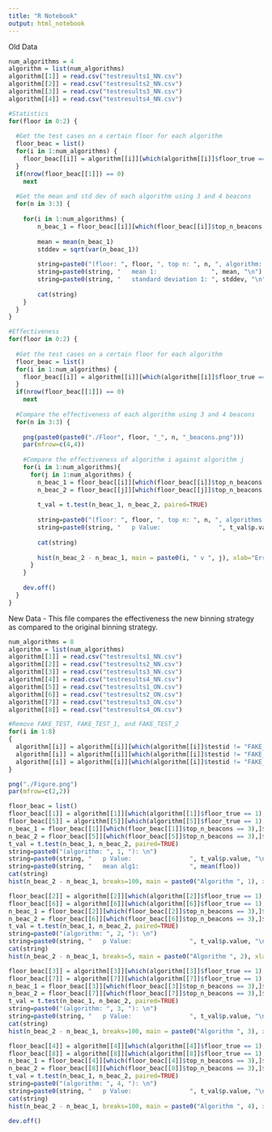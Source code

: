 ```yaml
---
title: "R Notebook"
output: html_notebook
---
```


Old Data

```r
num_algorithms = 4
algorithm = list(num_algorithms)
algorithm[[1]] = read.csv("testresults1_NN.csv")
algorithm[[2]] = read.csv("testresults2_NN.csv")
algorithm[[3]] = read.csv("testresults3_NN.csv")
algorithm[[4]] = read.csv("testresults4_NN.csv")

#Statistics
for(floor in 0:2) {
  
  #Get the test cases on a certain floor for each algorithm
  floor_beac = list()
  for(i in 1:num_algorithms) {
    floor_beac[[i]] = algorithm[[i]][which(algorithm[[i]]$floor_true == floor),]
  }
  if(nrow(floor_beac[[1]]) == 0)
    next
  
  #Get the mean and std dev of each algorithm using 3 and 4 beacons
  for(n in 3:3) {
    
    for(i in 1:num_algorithms) {
        n_beac_1 = floor_beac[[i]][which(floor_beac[[i]]$top_n_beacons == n),]$error
        
        mean = mean(n_beac_1)
        stddev = sqrt(var(n_beac_1))
        
        string=paste0("(floor: ", floor, ", top n: ", n, ", algorithm: ", i, "): \n")
        string=paste0(string, "   mean 1:               ", mean, "\n")
        string=paste0(string, "   standard deviation 1: ", stddev, "\n")
        
        cat(string)
    }
  }
}

#Effectiveness
for(floor in 0:2) {
  
  #Get the test cases on a certain floor for each algorithm
  floor_beac = list()
  for(i in 1:num_algorithms) {
    floor_beac[[i]] = algorithm[[i]][which(algorithm[[i]]$floor_true == floor),]
  }
  if(nrow(floor_beac[[1]]) == 0)
    next
  
  #Compare the effectiveness of each algorithm using 3 and 4 beacons
  for(n in 3:3) {
    
    png(paste0(paste0("./Floor", floor, "_", n, "_beacons.png")))
    par(mfrow=c(4,4))
    
    #Compare the effectiveness of algorithm i against algorithm j
    for(i in 1:num_algorithms){
      for(j in 1:num_algorithms) {
        n_beac_1 = floor_beac[[i]][which(floor_beac[[i]]$top_n_beacons == n),]$error
        n_beac_2 = floor_beac[[j]][which(floor_beac[[j]]$top_n_beacons == n),]$error
        
        t_val = t.test(n_beac_1, n_beac_2, paired=TRUE)
        
        string=paste0("(floor: ", floor, ", top n: ", n, ", algorithms: ", i, " and ", j, "): \n")
        string=paste0(string, "   p Value:                ", t_val$p.value, "\n")
        
        cat(string)
        
        hist(n_beac_2 - n_beac_1, main = paste0(i, " v ", j), xlab="Error Difference (m)")
      }
    }
    
    dev.off()
  }
}

```

New Data - This file compares the effectiveness the new binning strategy as compared to the original binning strategy.

```r
num_algorithms = 8
algorithm = list(num_algorithms)
algorithm[[1]] = read.csv("testresults1_NN.csv")
algorithm[[2]] = read.csv("testresults2_NN.csv")
algorithm[[3]] = read.csv("testresults3_NN.csv")
algorithm[[4]] = read.csv("testresults4_NN.csv")
algorithm[[5]] = read.csv("testresults1_ON.csv")
algorithm[[6]] = read.csv("testresults2_ON.csv")
algorithm[[7]] = read.csv("testresults3_ON.csv")
algorithm[[8]] = read.csv("testresults4_ON.csv")

#Remove FAKE_TEST, FAKE_TEST_1, and FAKE_TEST_2
for(i in 1:8)
{
  algorithm[[i]] = algorithm[[i]][which(algorithm[[i]]$testid != "FAKE_TEST"),]
  algorithm[[i]] = algorithm[[i]][which(algorithm[[i]]$testid != "FAKE_TEST_2"),]
  algorithm[[i]] = algorithm[[i]][which(algorithm[[i]]$testid != "FAKE_TEST_3"),]
}

png("./Figure.png")
par(mfrow=c(2,2))

floor_beac = list()
floor_beac[[1]] = algorithm[[1]][which(algorithm[[1]]$floor_true == 1),]
floor_beac[[5]] = algorithm[[5]][which(algorithm[[5]]$floor_true == 1),]
n_beac_1 = floor_beac[[1]][which(floor_beac[[1]]$top_n_beacons == 3),]$error
n_beac_2 = floor_beac[[5]][which(floor_beac[[5]]$top_n_beacons == 3),]$error
t_val = t.test(n_beac_1, n_beac_2, paired=TRUE)
string=paste0("(algorithm: ", 1, "): \n")
string=paste0(string, "   p Value:                ", t_val$p.value, "\n")
string=paste0(string, "   mean alg1:              ", mean(floo))
cat(string)
hist(n_beac_2 - n_beac_1, breaks=100, main = paste0("Algorithm ", 1), xlab="Error Difference (m)")

floor_beac[[2]] = algorithm[[2]][which(algorithm[[2]]$floor_true == 1),]
floor_beac[[6]] = algorithm[[6]][which(algorithm[[6]]$floor_true == 1),]
n_beac_1 = floor_beac[[2]][which(floor_beac[[2]]$top_n_beacons == 3),]$error
n_beac_2 = floor_beac[[6]][which(floor_beac[[6]]$top_n_beacons == 3),]$error
t_val = t.test(n_beac_1, n_beac_2, paired=TRUE)
string=paste0("(algorithm: ", 2, "): \n")
string=paste0(string, "   p Value:                ", t_val$p.value, "\n")
cat(string)
hist(n_beac_2 - n_beac_1, breaks=5, main = paste0("Algorithm ", 2), xlab="Error Difference (m)")

floor_beac[[3]] = algorithm[[3]][which(algorithm[[3]]$floor_true == 1),]
floor_beac[[7]] = algorithm[[7]][which(algorithm[[7]]$floor_true == 1),]
n_beac_1 = floor_beac[[3]][which(floor_beac[[3]]$top_n_beacons == 3),]$error
n_beac_2 = floor_beac[[7]][which(floor_beac[[7]]$top_n_beacons == 3),]$error
t_val = t.test(n_beac_1, n_beac_2, paired=TRUE)
string=paste0("(algorithm: ", 3, "): \n")
string=paste0(string, "   p Value:                ", t_val$p.value, "\n")
cat(string)
hist(n_beac_2 - n_beac_1, breaks=100, main = paste0("Algorithm ", 3), xlab="Error Difference (m)")

floor_beac[[4]] = algorithm[[4]][which(algorithm[[4]]$floor_true == 1),]
floor_beac[[8]] = algorithm[[8]][which(algorithm[[8]]$floor_true == 1),]
n_beac_1 = floor_beac[[4]][which(floor_beac[[4]]$top_n_beacons == 3),]$error
n_beac_2 = floor_beac[[8]][which(floor_beac[[8]]$top_n_beacons == 3),]$error
t_val = t.test(n_beac_1, n_beac_2, paired=TRUE)
string=paste0("(algorithm: ", 4, "): \n")
string=paste0(string, "   p Value:                ", t_val$p.value, "\n")
cat(string)
hist(n_beac_2 - n_beac_1, breaks=100, main = paste0("Algorithm ", 4), xlab="Error Difference (m)")

dev.off()

```










